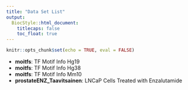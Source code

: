 ```yaml
---
title: "Data Set List"
output:
  BiocStyle::html_document:
    titlecaps: false
    toc_float: true
---
```


```r
knitr::opts_chunk$set(echo = TRUE, eval = FALSE)
```

+ **moitfs**: TF Motif Info Hg19
+ **moitfs**: TF Motif Info Hg38
+ **moitfs**: TF Motif Info Mm10
+ **prostateENZ_Taavitsainen**: LNCaP Cells Treated with Enzalutamide


